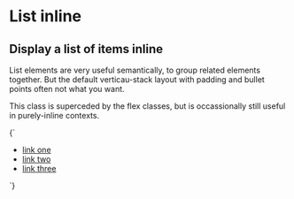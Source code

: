 
<Meta title="Utilities/List inline" />

# List inline

## Display a list of items inline

List elements are very useful semantically, to group related elements together. But the default verticau-stack layout with padding and bullet points often not what you want.

This class is superceded by the flex classes, but is occassionally still useful in purely-inline contexts.

<Canvas>
  <Story name="List inline">
    {`
      <ul class="u-list-inline">
        <li><a href="#one">link one</a></li>
        <li><a href="#two">link two</a></li>
        <li><a href="#three">link three</a></li>
      </ul>
    `}
  </Story>
</Canvas>
